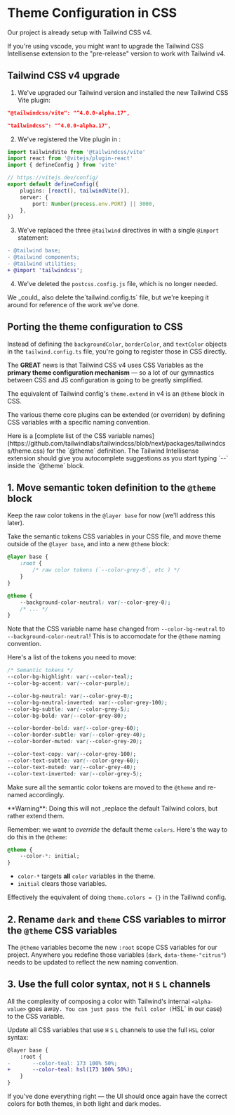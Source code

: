# Theme Configuration in CSS

<EpicVideo url="https://www.epicweb.dev/tutorials/tailwind-color-tokens/conversion-to-tailwind-v4/theme-configuration-in-css" />

Our project is already setup with Tailwind CSS v4.

<callout-warning>
	If you're using vscode, you might want to upgrade the Tailwind CSS
	Intellisense extension to the "pre-release" version to work with Tailwind v4.
</callout-warning>

## Tailwind CSS v4 upgrade

1. We've upgraded our Tailwind version and installed the new Tailwind CSS Vite plugin:

```json filename=package.json start=17
"@tailwindcss/vite": "^4.0.0-alpha.17",
```

```json filename=package.json start=31
"tailwindcss": "^4.0.0-alpha.17",
```

2. We've registered the Vite plugin in <InlineFile file="vite.config.ts" />:

```ts filename=vite.config.ts highlight="1,7"
import tailwindVite from '@tailwindcss/vite'
import react from '@vitejs/plugin-react'
import { defineConfig } from 'vite'

// https://vitejs.dev/config/
export default defineConfig({
	plugins: [react(), tailwindVite()],
	server: {
		port: Number(process.env.PORT) || 3000,
	},
})
```

3. We've replaced the three `@tailwind` directives in <InlineFile file="src/index.css" /> with a single `@import` statement:

```diff filename=src/index.css
- @tailwind base;
- @tailwind components;
- @tailwind utilities;
+ @import 'tailwindcss';
```

4. We've deleted the `postcss.config.js` file, which is no longer needed.

<callout-info>
	We _could_ also delete the`tailwind.config.ts` file, but we're keeping it
	around for reference of the work we've done.
</callout-info>

## Porting the theme configuration to CSS

Instead of defining the `backgroundColor`, `borderColor`, and `textColor` objects in the `tailwind.config.ts` file, you're going to register those in CSS directly.

The **GREAT** news is that Tailwind CSS v4 uses CSS Variables as the **primary theme configuration mechanism** — so a lot of our gymnastics between CSS and JS configuration is going to be greatly simplified.

The equivalent of Tailwind config's `theme.extend` in v4 is an `@theme` block in CSS.

The various theme core plugins can be extended (or overriden) by defining CSS variables with a specific naming convention.

<callout-info>
	Here is a [complete list of the CSS variable
	names](https://github.com/tailwindlabs/tailwindcss/blob/next/packages/tailwindcss/theme.css)
	for the `@theme` definition.
</callout-info>
<callout-info>
	The Tailwind Intellisense extension should give you autocomplete suggestions
	as you start typing `--` inside the `@theme` block.
</callout-info>

## 1. Move semantic token definition to the `@theme` block

Keep the raw color tokens in the `@layer base` for now (we'll address this later).

Take the semantic tokens CSS variables in your CSS file, and move theme outside of the `@layer base`, and into a new `@theme` block:

```css filename=src/index.css
@layer base {
	:root {
		/* raw color tokens (`--color-grey-0`, etc ) */
	}
}

@theme {
	--background-color-neutral: var(--color-grey-0);
	/* ... */
}
```

<callout-warning>Note that the CSS variable name hase changed from `--color-bg-neutral` to `--background-color-neutral`! This is to accomodate for the `@theme` naming convention.</callout-warning>

Here's a list of the tokens you need to move:

```css
/* Semantic tokens */
--color-bg-highlight: var(--color-teal);
--color-bg-accent: var(--color-purple);

--color-bg-neutral: var(--color-grey-0);
--color-bg-neutral-inverted: var(--color-grey-100);
--color-bg-subtle: var(--color-grey-5);
--color-bg-bold: var(--color-grey-80);

--color-border-bold: var(--color-grey-60);
--color-border-subtle: var(--color-grey-40);
--color-border-muted: var(--color-grey-20);

--color-text-copy: var(--color-grey-100);
--color-text-subtle: var(--color-grey-60);
--color-text-muted: var(--color-grey-40);
--color-text-inverted: var(--color-grey-5);
```

Make sure all the semantic color tokens are moved to the `@theme` and re-named accordingly.

<callout-warning>
	**Warning**: Doing this will not _replace the default Tailwind colors, but
	rather extend them.
</callout-warning>

Remember: we want to _override_ the default theme `colors`. Here's the way to do this in the `@theme`:

```css filename=src/index.css
@theme {
	--color-*: initial;
}
```

- `color-*` targets **all** `color` variables in the theme.
- `initial` clears those variables.

Effectively the equivalent of doing `theme.colors = {}` in the Tailiwnd config.

## 2. Rename `dark` and `theme` CSS variables to mirror the `@theme` CSS variables

The `@theme` variables become the new `:root` scope CSS variables for our project. Anywhere you redefine those variables (`dark`, `data-theme-"citrus"`) needs to be updated to reflect the new naming convention.

## 3. Use the full color syntax, not `H` `S` `L` channels

All the complexity of composing a color with Tailwind's internal `<alpha-value>` goes away`. You can just pass the full color (`HSL` in our case) to the CSS variable.

Update all CSS variables that use `H` `S` `L` channels to use the full `HSL` color syntax:

```diff filename=src/index.css
@layer base {
	:root {
-		--color-teal: 173 100% 50%;
+		--color-teal: hsl(173 100% 50%);
	}
}
```

If you've done everything right — the UI should once again have the correct colors for both themes, in both light and dark modes.
